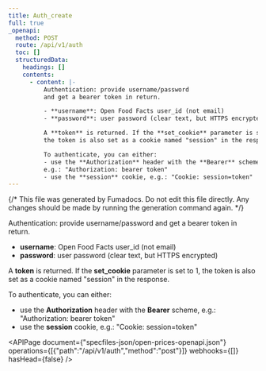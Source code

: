 ```yaml
---
title: Auth_create
full: true
_openapi:
  method: POST
  route: /api/v1/auth
  toc: []
  structuredData:
    headings: []
    contents:
      - content: |-
          Authentication: provide username/password
          and get a bearer token in return.

          - **username**: Open Food Facts user_id (not email)
          - **password**: user password (clear text, but HTTPS encrypted)

          A **token** is returned. If the **set_cookie** parameter is set to 1,
          the token is also set as a cookie named "session" in the response.

          To authenticate, you can either:
          - use the **Authorization** header with the **Bearer** scheme,
          e.g.: "Authorization: bearer token"
          - use the **session** cookie, e.g.: "Cookie: session=token"
---
```


{/* This file was generated by Fumadocs. Do not edit this file directly. Any changes should be made by running the generation command again. */}

Authentication: provide username/password
and get a bearer token in return.

- **username**: Open Food Facts user_id (not email)
- **password**: user password (clear text, but HTTPS encrypted)

A **token** is returned. If the **set_cookie** parameter is set to 1,
the token is also set as a cookie named "session" in the response.

To authenticate, you can either:
- use the **Authorization** header with the **Bearer** scheme,
e.g.: "Authorization: bearer token"
- use the **session** cookie, e.g.: "Cookie: session=token"

<APIPage document={"specfiles-json/open-prices-openapi.json"} operations={[{"path":"/api/v1/auth","method":"post"}]} webhooks={[]} hasHead={false} />
